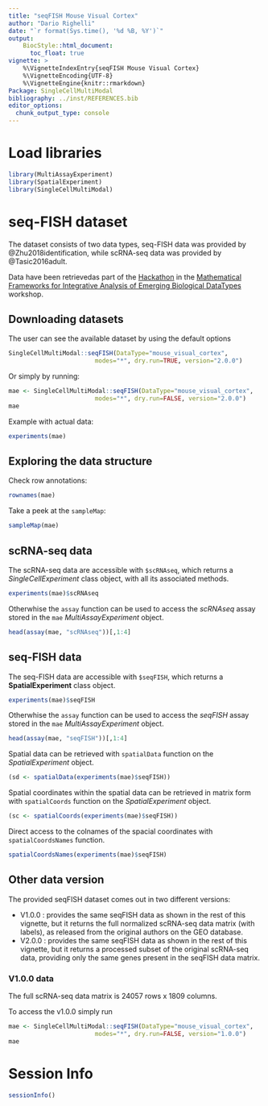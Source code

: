 ```yaml
---
title: "seqFISH Mouse Visual Cortex"
author: "Dario Righelli"
date: "`r format(Sys.time(), '%d %B, %Y')`"
output:
    BiocStyle::html_document:
      toc_float: true
vignette: >
    %\VignetteIndexEntry{seqFISH Mouse Visual Cortex}
    %\VignetteEncoding{UTF-8}
    %\VignetteEngine{knitr::rmarkdown}
Package: SingleCellMultiModal
bibliography: ../inst/REFERENCES.bib
editor_options: 
  chunk_output_type: console
---
```



# Load libraries

```r

library(MultiAssayExperiment)
library(SpatialExperiment)
library(SingleCellMultiModal)

```


# seq-FISH dataset

The dataset consists of two data types,
seq-FISH data was provided by @Zhu2018identification, while scRNA-seq data
was provided by @Tasic2016adult.

Data have been retrievedas part of the 
[Hackathon](https://github.com/BIRSBiointegration/Hackathon/tree/master/seqFISH)
in the 
[Mathematical Frameworks for Integrative Analysis of Emerging Biological DataTypes](https://www.birs.ca/events/2020/5-day-workshops/20w5197) workshop.

## Downloading datasets

The user can see the available dataset by using the default options

```r

SingleCellMultiModal::seqFISH(DataType="mouse_visual_cortex", 
                        modes="*", dry.run=TRUE, version="2.0.0")

```

Or simply by running:

```r

mae <- SingleCellMultiModal::seqFISH(DataType="mouse_visual_cortex", 
                        modes="*", dry.run=FALSE, version="2.0.0")
mae
```

Example with actual data:

```r
experiments(mae)
```


## Exploring the data structure

Check row annotations:

```r
rownames(mae)
```

Take a peek at the `sampleMap`:

```r
sampleMap(mae)
```


## scRNA-seq data

The scRNA-seq data are accessible with `$scRNAseq`, which returns a 
*SingleCellExperiment* class object, with all its associated methods.

```r
experiments(mae)$scRNAseq
```

Otherwhise the `assay` function can be used to access the *scRNAseq* assay
stored in the `mae` *MultiAssayExperiment* object.

```r
head(assay(mae, "scRNAseq"))[,1:4]
```

## seq-FISH data

The seq-FISH data are accessible with `$seqFISH`, which returns a 
**SpatialExperiment** class object.

```r
experiments(mae)$seqFISH
```

Otherwhise the `assay` function can be used to access the *seqFISH* assay
stored in the `mae` *MultiAssayExperiment* object.

```r
head(assay(mae, "seqFISH"))[,1:4]
```

Spatial data can be retrieved with `spatialData` function on the 
*SpatialExperiment* object.

```r
(sd <- spatialData(experiments(mae)$seqFISH))
```


Spatial coordinates within the spatial data can be retrieved in matrix form with `spatialCoords` 
function on the *SpatialExperiment* object.

```r
(sc <- spatialCoords(experiments(mae)$seqFISH))
```

Direct access to the colnames of the spacial coordinates with
`spatialCoordsNames` function.

```r
spatialCoordsNames(experiments(mae)$seqFISH)
```


## Other data version

The provided seqFISH dataset comes out in two different versions:

* V1.0.0 : provides the same seqFISH data as shown in the rest of this vignette, but it returns the full normalized scRNA-seq data matrix (with labels), as released from the original authors on the GEO database.
* V2.0.0 : provides the same seqFISH data as shown in the rest of this vignette, but it returns a processed subset of the original scRNA-seq data, providing only the same genes present in the seqFISH data matrix.

### V1.0.0 data

The full scRNA-seq data matrix is 24057 rows x 1809 columns.

To access the v1.0.0 simply run

```r

mae <- SingleCellMultiModal::seqFISH(DataType="mouse_visual_cortex", 
                        modes="*", dry.run=FALSE, version="1.0.0")
mae
```



# Session Info

```r
sessionInfo()
```

